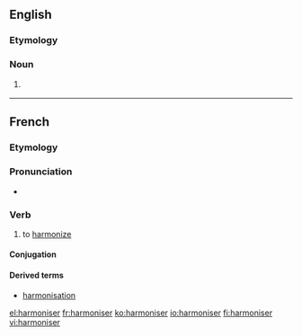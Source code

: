 ==English==

===Etymology===
{{suffix|harmonise|er}}

===Noun===
{{en-noun}}

# {{context|British spelling|lang=en}} {{alternative spelling of|harmonizer}}

----

==French==

===Etymology===
{{suffix|harmonie|iser|lang=fr}}

===Pronunciation===
* {{audio|Fr-harmoniser.ogg|Audio}}

===Verb===
{{fr-verb}}

# to [[harmonize]]

====Conjugation====
{{fr-conj-er|harmonis|avoir}}

====Derived terms====
* [[harmonisation]]

[[el:harmoniser]]
[[fr:harmoniser]]
[[ko:harmoniser]]
[[io:harmoniser]]
[[fi:harmoniser]]
[[vi:harmoniser]]